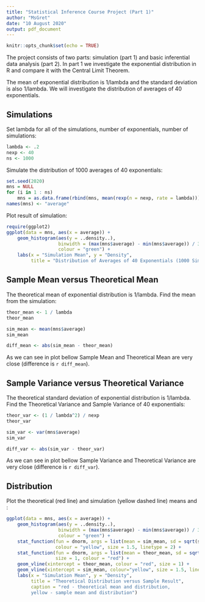 ---
title: "Statistical Inference Course Project (Part 1)"
author: "MsGret"
date: "10 August 2020"
output: pdf_document
---

```{r setup, include=FALSE}
knitr::opts_chunk$set(echo = TRUE)
```
The project consists of two parts: simulation (part 1) and basic inferential data analysis (part 2).
In part 1 we investigate the exponential distribution in R and compare it with the Central Limit Theorem.

The mean of exponential distribution is 1/lambda and the standard deviation is also 1/lambda. We will investigate the distribution of averages of 40 exponentials.

## Simulations

Set lambda for all of the simulations, number of exponentials, number of simulations:

```{r}
lambda <- .2
nexp <- 40
ns <- 1000
```

Simulate the distribution of 1000 averages of 40 exponentials:

```{r}
set.seed(2020)
mns = NULL
for (i in 1 : ns)
    mns = as.data.frame(rbind(mns, mean(rexp(n = nexp, rate = lambda))))
names(mns) <- "average"
```

Plot result of simulation:
```{r}
require(ggplot2)
ggplot(data = mns, aes(x = average)) +
    geom_histogram(aes(y = ..density..),
                   binwidth = (max(mns$average) - min(mns$average)) / 30,
                   colour = "green") +
    labs(x = "Simulation Mean", y = "Density",
         title = "Distribution of Averages of 40 Exponentials (1000 Simulations)")
```


## Sample Mean versus Theoretical Mean

The theoretical mean of exponential distribution is 1/lambda. Find the mean from the simulation:

```{r}
theor_mean <- 1 / lambda
theor_mean

sim_mean <- mean(mns$average)
sim_mean

diff_mean <- abs(sim_mean - theor_mean)
```

As we can see in plot bellow Sample Mean and Theoretical Mean are very close (difference is `r diff_mean`).

## Sample Variance versus Theoretical Variance

The theoretical standard deviation of exponential distribution is 1/lambda. Find the Theoretical Variance and Sample Variance of 40 exponentials:


```{r}
theor_var <- (1 / lambda^2) / nexp
theor_var

sim_var <- var(mns$average)
sim_var

diff_var <- abs(sim_var - theor_var)
```

As we can see in plot bellow Sample Variance and Theoretical Variance are very close (difference is `r diff_var`).

## Distribution

Plot the theoretical (red line) and simulation (yellow dashed line) means and :

```{r}
ggplot(data = mns, aes(x = average)) +
    geom_histogram(aes(y = ..density..),
                   binwidth = (max(mns$average) - min(mns$average)) / 30,
                   colour = "green") +
    stat_function(fun = dnorm, args = list(mean = sim_mean, sd = sqrt(sim_var)),
                  colour = "yellow", size = 1.5, linetype = 2) +
    stat_function(fun = dnorm, args = list(mean = theor_mean, sd = sqrt(theor_var)),
                  size = 1, colour = "red") +
    geom_vline(xintercept = theor_mean, colour = "red", size = 1) +
    geom_vline(xintercept = sim_mean, colour="yellow", size = 1.5, linetype = 2) +
    labs(x = "Simulation Mean", y = "Density",
         title = "Theoretical Distribution versus Sample Result",
         caption = "red - theoretical mean and distribution,
         yellow - sample mean and distribution")
```


